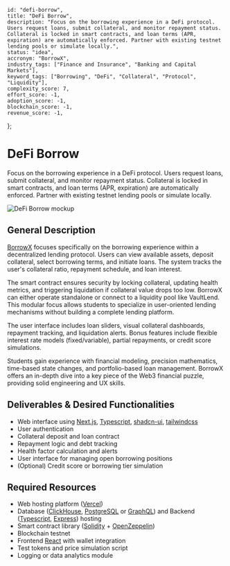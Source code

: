     id: "defi-borrow",
    title: "DeFi Borrow",
    description: "Focus on the borrowing experience in a DeFi protocol. Users request loans, submit collateral, and monitor repayment status. Collateral is locked in smart contracts, and loan terms (APR, expiration) are automatically enforced. Partner with existing testnet lending pools or simulate locally.",
    status: "idea",
    accronym: "BorrowX",
    industry_tags: ["Finance and Insurance", "Banking and Capital Markets"],
    keyword_tags: ["Borrowing", "DeFi", "Collateral", "Protocol", "Liquidity"],
    complexity_score: 7,
    effort_score: -1,
    adoption_score: -1,
    blockchain_score: -1,
    revenue_score: -1,
};

# DeFi Borrow

Focus on the borrowing experience in a DeFi protocol. Users request loans, submit collateral, and monitor repayment status. Collateral is locked in smart contracts, and loan terms (APR, expiration) are automatically enforced. Partner with existing testnet lending pools or simulate locally.

![DeFi Borrow mockup](/images/project/defi-borrow.jpg)

## General Description

[BorrowX](https://borrowx.monark.io) focuses specifically on the borrowing experience within a decentralized lending protocol. Users can view available assets, deposit collateral, select borrowing terms, and initiate loans. The system tracks the user's collateral ratio, repayment schedule, and loan interest.

The smart contract ensures security by locking collateral, updating health metrics, and triggering liquidation if collateral value drops too low. BorrowX can either operate standalone or connect to a liquidity pool like VaultLend. This modular focus allows students to specialize in user-oriented lending mechanisms without building a complete lending platform.

The user interface includes loan sliders, visual collateral dashboards, repayment tracking, and liquidation alerts. Bonus features include flexible interest rate models (fixed/variable), partial repayments, or credit score simulations.

Students gain experience with financial modeling, precision mathematics, time-based state changes, and portfolio-based loan management. BorrowX offers an in-depth dive into a key piece of the Web3 financial puzzle, providing solid engineering and UX skills.

## Deliverables & Desired Functionalities

- Web interface using [Next.js](https://nextjs.org/), [Typescript](https://www.typescriptlang.org/), [shadcn-ui](https://ui.shadcn.com/), [tailwindcss](https://tailwindcss.com/)
- User authentication 
- Collateral deposit and loan contract
- Repayment logic and debt tracking
- Health factor calculation and alerts
- User interface for managing open borrowing positions
- (Optional) Credit score or borrowing tier simulation

## Required Resources

- Web hosting platform ([Vercel](https://www.vercel.com/))
- Database ([ClickHouse](https://clickhouse.com/), [PostgreSQL](https://www.postgresql.org/) or [GraphQL](https://graphql.org/)) and Backend ([Typescript](https://www.typescriptlang.org/), [Express](https://expressjs.com/)) hosting
- Smart contract library ([Solidity](https://soliditylang.org/) + [OpenZeppelin](https://www.openzeppelin.com/))
- Blockchain testnet
- Frontend [React](https://react.dev/) with wallet integration
- Test tokens and price simulation script
- Logging or data analytics module

